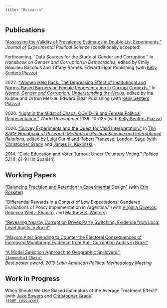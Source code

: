 ```yaml
---
title: "Research"
---
```


## Publications

["Assessing the Validity of Prevalence Estimates in Double List Experiments."](files/research/dle_test.pdf)  *Journal of Experimental Political Science* (conditionally accepted)
<!-- [`[Appendix]`](files/research/dle_test_appendix.pdf) -->

Forthcoming. "Data Sources for the Study of Gender and Corruption." In *Handbook on Gender and Corruption in Democracies*, edited by Emily Beaulieu Bacchus and Tiffany Barnes. Edward Elgar Publishing (with [Kelly Senters Piazza](https://www.usafa.edu/facultyprofile/?smid=23816))

2022\. ["Women Held Back: The Depressing Effect of Institutional and Norms-Based Barriers on Female Representation in Corrupt Contexts."](files/research/gender_corruption.pdf) In [*Norms, Gender and Corruption: Understanding the Nexus*](https://www.e-elgar.com/shop/gbp/norms-gender-and-corruption-9781802205824.html), edited by Ina Kubbe and Ortrun Merkle. Edward Elgar Publishing (with [Kelly Senters Piazza](https://www.usafa.edu/facultyprofile/?smid=23816))

2020\. ["Light in the Midst of Chaos: COVID-19 and Female Political Representation."](https://doi.org/10.1016/j.worlddev.2020.105125) *World Development* 136: 105125 (with [Kelly Senters Piazza](https://www.usafa.edu/facultyprofile/?smid=23816))

2020\. ["Survey Experiments and the Quest for Valid Interpretation."](files/research/sage_survey_experiments_chapter.pdf) In [*The SAGE Handbook of Research Methods in Political Science and International Relations*](https://us.sagepub.com/en-us/nam/the-sage-handbook-of-research-methods-in-political-science-and-international-relations/book262875), edited by Luigi Curini and Robert Franzese. London: Sage (with [Christopher Grady](https://publish.illinois.edu/cdgrady2/) and [James H. Kuklinski](https://pol.illinois.edu/directory/profile/kuklinsk))

2014\. ["Civic Education and Voter Turnout Under Voluntary Voting."](https://revistapolitica.uchile.cl/index.php/RP/article/view/33099/34813) *Política* 52(1): 61-91 (In Spanish)

## Working Papers

["Balancing Precision and Retention in Experimental Design"](https://gustavodiaz.org/files/research/precision_retention.pdf) (with [Erin Rossiter](http://erossiter.com/))

"Differential Rewards in a Context of Low Expectations: Gendered Evaluations of Policy Implementation in Argentina." (with [Virginia Oliveros](https://virginiaoliveros.com/), [Rebecca Weitz-Shapiro](https://vivo.brown.edu/display/rweitzsh), and [Matthew S. Winters](https://sites.google.com/site/mswinters1/))

["Revealing Nearby Corruption Drives Party Switching: Evidence from Local Level Audits in Brazil"](files/research/nearby_corruption.pdf)

<!-- <br/> -->
<!-- [`[Appendix]`](files/research/nearby_corruption_appendix.pdf) -->

["Mayors Alter Spending to Counter the Electoral Consequences of Increased Monitoring: Evidence from Anti-Corruption Audits in Brazil"](files/research/audit_spending.pdf)

["A Model Selection Approach to Geographic Spillovers."](files/research/model_spillovers.pdf)<br/>
[`[Appendix]`](files/research/model_spillovers_appendix.pdf) [`[Data]`](https://github.com/gustavo-diaz/model_interference_rep)  
*Best poster award. 2019 Latin American Political Methodology Meeting*


## Work in Progress

When Should We Use Biased Estimators of the Average Treatment Effect? (with [Jake Bowers](http://www.jakebowers.org/) and [Christopher Grady](https://publish.illinois.edu/cdgrady2/))<br/>
[`[EGAP resource]`](https://egap.org/resource/sd-block-rand/)



